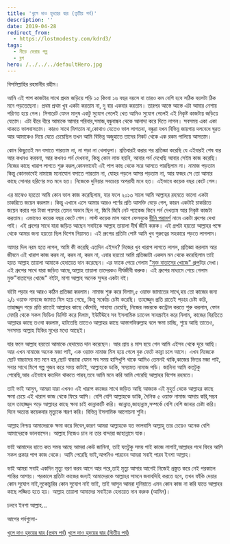 ```yaml
---
title: 'খুলে দাও হৃদয়ের দ্বার (তৃতীয় পর্ব)'
description: ''
date: 2019-04-28
redirect_from:
  - https://lostmodesty.com/kdrd3/
tags:
  - নীড়ে ফেরার গল্প
  - ব্লগ
hero: /../../../defaultHero.jpg
---
```


বিসমিল্লাহির রহমানীর রহীম।

আমি এই পাপ কাজটার সাথে প্রথম জড়িয়ে পড়ি ১৫ কিংবা ১৬ বছর বয়সে বা তারও কম বেশি হবে সঠিক বয়সটা ঠিক মনে পড়তেছেনা। প্রথম প্রথম খুব একটা করতাম না, দু বার একবার করতাম। তারপর আস্তে আস্তে এটা আমার নেশায় পরিণত হয়ে গেল। সিগারেট যেমন মানুষ একটু সুযোগ পেলেই খেত আমিও সুযোগ পেলেই এই নিকৃষ্ট কাজটায় জড়িয়ে যেতাম। এটা ধীরে ধীরে আমাকে আমার পরিবার,সমাজ,বন্ধুবান্ধব থেকে আলাদা করে দিতে লাগল। সবসময় একা একা থাকতে ভালবাসতাম। কারও সাথে মিশতাম না,কোথাও যেতেও ভাল লাগতনা, বন্ধুরা যখন বিভিন্ন জায়গায় দলবেধে ঘুরত আর আমাকেও নিয়ে যেতে চেয়েছিল তখন আমি বিভিন্ন অজুহাতে তাদের নিকট থেকে এক রকম পালিয়ে আসতাম।

কোন কিছুতেই মন বসাতে পারতাম না, না পড়া না খেলাধুলা। প্রতিবারই করার পর প্রতিজ্ঞা করেছি যে এইবারই শেষ বার আর কখনও করবনা, আর কখনও পর্ন দেখবনা, কিন্তু কোন লাভ হয়নি, আবার পর্ন দেখেছি আবার সেইম কাজ করেছি। নিজের কাছে খারাপ লাগতে শুরু করল,কোনভাবেই এই পাপ কাছ থেকে সরে আসতে পারছিলাম না। নামাজ পড়তাম কিন্তু কোনভাবেই নামাজে মনোযোগ বসাতে পারতাম না, যোহর পড়লে আসর পড়তাম না, আর ফজর সে তো আমার কাছে সোনার হরিণের মত মনে হত। নিজেকে দুনিয়ার সবচেয়ে অপরাধী মনে হত। এইভাবে কয়েক বছর কেটে গেল।

এর মাঝেও হয়তো আমি কোন ভাল কাজ করেছিলাম, যার ফলে ২০১৩ সালে আমি আল্লাহর রহমতে ভালো একটা চাকরিতে জয়েন করলাম। কিন্তু এখানে এসে আমার আরও পর্ণের প্রতি আসক্তি বেড়ে গেল, কারন একটাই চাকরিতে জয়েন করার পর টাকা পয়সার তেমন অভাব ছিল না, জিবি জিবি নেট প্যাকেজ কিনে পর্ন দেখতাম আর নিকৃষ্ট কাজটা করতাম। এভাবেও কয়েক বছর কেটে গেল। লাস্ট কয়েক মাস আগে ফেসবুকে [দ্বীনি পরামর্শ](http://fb.com/groups/naseehah/) নামে একটা গ্রুপের দেখা পাই। এই গ্রুপের সাথে যারা জড়িত আছেন সবাইকে আল্লাহ তায়ালা দীর্ঘ জীবি করুক। এই গ্রপটা হয়তো আল্লাহর পক্ষে থেকে আমার জন্য হয়তো ছিল বিশেষ নিয়ামত। এই গ্রুপের প্রতিটা পোষ্ট আমি খুব গুরুত্বের সহকারে পড়তে লাগলাম।

আমার দিল নরম হতে লাগল, আমি কী করেছি এতদিন এইসব? নিজের খুব খারাপ লাগতে লাগল, প্রতিজ্ঞা করলাম আর জীবনে এই খারাপ কাজ করব না, করব না, করব না, এবার হয়তো আমি প্রতিজ্ঞাটা একদম মন থেকে করেছিলাম তাই হয়ত আল্লাহ তায়ালা আমাকে হেদায়েত দান করেছেন। এর ফাকে পেয়ে গেলাম ["মুক্ত বাতাসের খোজে" গ্রুপ](http://tinyurl.com/yc5h2y4o)টার দেখা। এই গ্রুপের সাথে যারা জড়িত আছে,আল্লাহ তায়ালা তাদেরকও দীর্ঘজীবী করুক। এই গ্রুপের মাধ্যমে পেয়ে গেলাম মুক্ত"বাতাসের খোজে" বইটা, মাশা আল্লাহ অনেক সুন্দর একটা বই।

বইটা পড়ার পর আরও কঠিন প্রতিজ্ঞা করলাম। নামাজ শুরু করে দিলাম,৫ ওয়াক্ত জামাতের সাথে,হয় তো কাজের জন্য ২/১ ওয়াক্ত নামাজে জামাত মিস হয়ে গেছে, কিন্তু সর্ব্বোচ চেষ্টা করেছি। তাহাজ্জুদ প্রতি রাতেই পড়ার চেষ্টা করি, তাহাজ্জুদ পড়ে প্রতি রাতেই আল্লাহর কাছে কেঁদেছি, সাহায্য চেয়েছি, নিজের নজরকে কন্ট্রোল করতে শুরু করলাম, ফোন মেমরি থেকে সকল ভিডিও ডিলিট করে দিলাম, ইউটিঊবে সব ইসলামিক চ্যানেল সাবস্ক্রাইব করে নিলাম, কাজের বিরতিতে আল্লাহর কাছে তওবা করলাম, হাটতেছি তাতেও আল্লাহর কাছে আস্তাগফিরুল্লাহ বলে ক্ষমা চাচ্ছি, শুয়ে আছি তাতেও, সবসময় আল্লাহ যিকির মুখের মধ্যে আছেই।

যার ফলে আল্লাহ হয়তো আমাকে হেদায়েত দান করেছেন। আর প্রায় ৪ মাস হয়ে গেল আমি এইসব থেকে দূরে আছি। আর এখন নামাজে অনেক মজা পাই, এক ওয়াক্ত নামাজ মিস হয়ে গেলে বুক ফেটে কান্না চলে আসে। এখন নিজেকে ছোট বাচ্চাদের মত মনে হয়,ছোট বাচ্চারা যেমন সব সময় হাসিখুশি থাকে আমিও তেমনই থাকি,কাজের ভিতর মজা পাই, সবার সাথে মিশে গল্প গুজব করে সময় কাটাই, আল্লাহকে ডাকি, সময়মত নামাজ পড়ি। জানিনা আমি কতটুকু পেরেছি,আর এইভাবে কতদিন থাকতে পারব,তবে আমি মনে করি আমি পেরেছি আল্লাহর বিশেষ রহমতে।

তাই ভাই আসুন, আমরা যারা এখনও এই খারাপ কাজের সাথে জড়িত আছি আজকে এই মুহুর্ত থেকে আল্লাহর কাছে ক্ষমা চেয়ে এই খারাপ কাজ থেকে ফিরে আসি। বেশি বেশি আল্লাহকে ডাকি, দৈনিক ৫ ওয়াক্ত নামাজ আদায় করি,সম্ভব হলে তাহাজ্জুদ পড়ে আল্লাহর কাছে ক্ষমা চাই কান্নাকাটি করি। জান্নাত,জাহান্নাম,সম্পর্কে বেশি বেশি জানার চেষ্টা করি। দিনে অত্যন্ত কয়েকবার মৃত্যুকে স্মরণ করি। বিভিন্ন ইসলামিক আলোচনা শুনি।

আল্লাহ নিশ্চয় আমাদেরকে ক্ষমা করে দিবেন,কারণ আমরা আল্লাহকে যত ভালবাসি আল্লাহু তার চেয়েও অনেক বেশি আমাদেরকে ভালবাসেন। আল্লাহ নিজেও চান না তার বান্দারা জাহান্নামে যাক।

ভাই আমাদের হাতে কত সময় আছে আমরা কেউ জানিনা, তাই যতটুকু সময় পাই কাজে লাগাই,আল্লাহর পথে ফিরে আসি সকল প্রকার পাপ কাজ থেকে। আমি পেরেছি ভাই,আপনিও পারবেন আমরা সবাই পারব ইনশা আল্লাহ।

ভাই আমরা সবাই একদিন মৃত্যু বরণ করব আগে আর পরে,তাই মৃত্যু আসার আগেই নিজেই প্রস্তুত করে নেই পরকালে শান্তির আশায়। পরকালে প্রতিটা কাজের জন্যই আমাদেরকে আল্লাহর সামনে জবাবদিহি করতে হবে, তখন ফাঁকি দেয়ার কোন সুযোগ নাই,লুকোচুরির কোন সুযোগ নাই ভাই, তাই আসুন আমরা দুনিয়াতে এমন কোন কাজ না করি যাতে আল্লাহর কাছে লজ্জিত হতে হয়। আল্লাহ তায়ালা আমাদের সবাইকে হেদায়েত দান করুক (আমিন)।

চলবে ইনশা আল্লাহ...

আগের পর্বগুলো-

[খুলে দাও হৃদয়ের দ্বার (প্রথম পর্ব)](https://tinyurl.com/y8sr4ofn) [খুলে দাও হৃদয়ের দ্বার (দ্বিতীয় পর্ব)](https://bit.ly/2SBLE8b)
